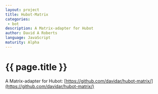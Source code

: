```yaml
---
layout: project
title: Hubot-Matrix
categories: 
 - bot
description: A Matrix-adapter for Hubot
author: David A Roberts
language: JavaScript
maturity: Alpha
---
```


# {{ page.title }}
A Matrix-adapter for Hubot: [https://github.com/davidar/hubot-matrix/](https://github.com/davidar/hubot-matrix/)
